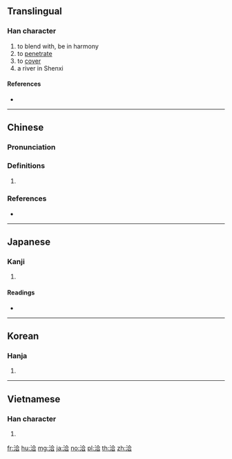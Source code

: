 ==Translingual==

===Han character===
{{Han char|rn=85|rad=水|as=06|sn=9|four=38161|canj=EOMR}}

# to blend with, be in harmony
# to [[penetrate]]
# to [[cover]]
# a river in Shenxi

====References====
* {{Han ref|kx=0622.210|dkj=17426|dj=1019.020|hdz=31612.050|uh=6D3D|ud=27965|bh=ACA2|bd=44194}}

----

==Chinese==
{{zh-forms}}

===Pronunciation===
{{zh-pron
|m=qià,hé
|c=hap6,haap6,hap1,ap1
|h=pfs=
|md=
|mn=
|w=
|mc=y
|oc=y
|cat=
}}

===Definitions===
{{zh-hanzi}}

# {{rfdef|lang=zh}}

===References===
* {{R:yue:Hanzi}}

----

==Japanese==

===Kanji===
{{ja-kanji|grade=|rs=水06}}

# {{defn|lang=ja|sort=水06}}

====Readings====
* {{ja-readings|on=[[こう]] (kō)|kun=[[うるおす]] (uruosu), [[あまねし]] (amaneshi)}}

----

==Korean==

===Hanja===
{{ko-hanja|hangeul=흡|eumhun=|rv=heup|mr=hŭp|y=hup}}

# {{defn|lang=ko|sort=水06}}

----

==Vietnamese==

===Han character===
{{vi-hantu|[[hiệp]]|rs=水06}}

# {{defn|lang=vi|sort=水06}}

[[fr:洽]]
[[hu:洽]]
[[mg:洽]]
[[ja:洽]]
[[no:洽]]
[[pl:洽]]
[[th:洽]]
[[zh:洽]]